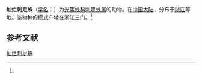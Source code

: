 {{Speciesbox
| name = 灿烂刺足蛛
| status = 
| status_system = 
| image = 
| genus = Phrurolithus
| species = splendidus
| authority = (Song et Zheng, 1992)<ref name='id14210'>{{cite web| url =http://www.bioinfo.cn/db05/BjdwSpecies.php?action=view&id=14210| title =灿烂刺足蛛| work =《中国动物物种编目数据库》| publisher =中国科学院微生物研究所| author =中国科学院动物研究所| accessdate =2009-04-28| deadurl =yes| archiveurl =https://web.archive.org/web/20160305071617/http://www.bioinfo.cn/db05/BjdwSpecies.php?action=view&id=14210| archivedate =2016-03-05}}</ref>
}}

'''灿烂刺足蛛'''（[[学名|学名]]：{{lang|la|''Phrurolithus splendidus''}}）为[[光盔蛛科|光盔蛛科]][[刺足蛛属|刺足蛛属]]的动物。在[[中国大陆|中国大陆]]，分布于[[浙江|浙江]]等地。该物种的模式产地在浙江三门。<ref name='id14210'/>

== 参考文献 ==
{{reflist}}

{{Wikispecies|Phrurolithus splendidus}}
{{Taxonbar|from=Q1979704}}

[[Category:刺足蛛属|灿烂刺足蛛]]


{{蜘蛛小作品}}